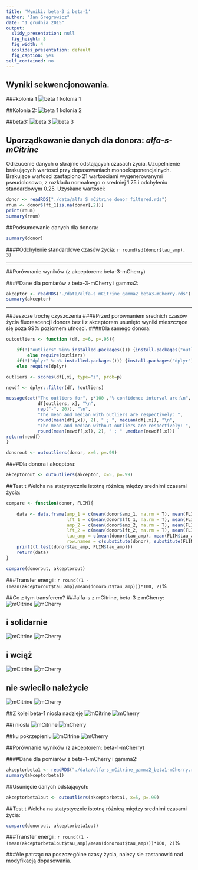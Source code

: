 ```yaml
---
title: 'Wyniki: beta-3 i beta-1'
author: "Jan Gregrowicz"
date: "1 grudnia 2015"
output:
  slidy_presentation: null
  fig_height: 3
  fig_width: 4
  ioslides_presentation: default
  fig_caption: yes
self_contained: no
---
```

## Wyniki sekwencjonowania.
###kolonia 1
![beta 1 kolonia 1](seqbeta1kol1.png)

##Kolonia 2:
![beta 1 kolonia 2](seqbeta1kol2.png)


##beta3:
![beta 3](seqbeta3nuc.png)
![beta 3](seqbeta3.jpg)


## Uporządkowanie danych dla donora: *alfa-s-mCitrine*

Odrzucenie danych o skrajnie odstających czasach życia. Uzupelnienie brakujących wartosci przy dopasowaniach monoeksponencjalnych. Brakujące wartosci zastapiono 21 wartosciami wygenerowanymi pseudolosowo, z rozkladu normalnego o sredniej 1.75 i odchyleniu standardowym 0.25. Uzyskane wartosci:

```r
donor <- readRDS("./data/alfa_S_mCitrine_donor_filtered.rds")
rnum <- donor$lft_1[is.na(donor[,2])]
print(rnum)
summary(rnum)
```

##Podsumowanie danych dla donora:
```r
summary(donor)
```

####Odchylenie standardowe czasów życia: `r round(sd(donor$tau_amp), 3)`

***
##Porównanie wyników (z akceptorem: beta-3-mCherry)

####Dane dla pomiarów z beta-3-mCherry i gamma2:
```r
akceptor <- readRDS("./data/alfa-s_mCitrine_gamma2_beta3-mCherry.rds")
summary(akceptor)
```
***

##Jeszcze trochę czyszczenia
####Przed porównaniem srednich czasów życia fluorescencji donora bez i z akceptorem usunięto wyniki mieszczące się poza 99% poziomem ufnosci. 
####Dla samego donora:

```r
outoutliers <- function (df, x=6, p=.95){

    if(!("outliers" %in% installed.packages())) {install.packages("outliers")}
        else require(outliers)
    if(!("dplyr" %in% installed.packages())) {install.packages("dplyr")}
    else require(dplyr)

outliers <- scores(df[,x], type="z", prob=p)

newdf <- dplyr::filter(df, !outliers)

message(cat("The outliers for", p*100 ,"% confidence interval are:\n", 
            df[outliers, x], "\n",
            rep("-", 20)), "\n", 
            "The mean and median with outliers are respectively: ", 
            round(mean(df[,x]), 2), " ; ", median(df[,x]), "\n",
            "The mean and median without outliers are respectively: ", 
            round(mean(newdf[,x]), 2), " ; " ,median(newdf[,x]))
return(newdf)
}

donorout <- outoutliers(donor, x=6, p=.99)
```

####Dla donora i akceptora:
```r
akceptorout <- outoutliers(akceptor, x=5, p=.99)
```

##Test t Welcha na statystycznie istotną różnicą między srednimi czasami życia:
```r
compare <- function(donor, FLIM){
    
    data <- data.frame(amp_1 = c(mean(donor$amp_1, na.rm = T), mean(FLIM$amp_1)), 
                       lft_1 = c(mean(donor$lft_1, na.rm = T), mean(FLIM$lft_1)), 
                       amp_2 = c(mean(donor$amp_2, na.rm = T), mean(FLIM$amp_2)), 
                       lft_2 = c(mean(donor$lft_2, na.rm = T), mean(FLIM$lft_2)),
                       tau_amp = c(mean(donor$tau_amp), mean(FLIM$tau_amp)),
                       row.names = c(substitute(donor), substitute(FLIM)))
    print((t.test(donor$tau_amp, FLIM$tau_amp)))
    return(data)
}

compare(donorout, akceptorout)
```

###Transfer energii: `r round((1 - (mean(akceptorout$tau_amp)/mean(donorout$tau_amp)))*100, 2)`%

##Co z tym transferem?
###alfa-s z mCitrine, beta-3 z mCherry:
![mCitrine](beta3_1_0.jpg)
![mCherry](beta3_1_1.jpg)

## i solidarnie
![mCitrine](beta3_2_0.jpg)
![mCherry](beta3_2_1.jpg)

## i wciąż
![mCitrine](beta3_3_0.jpg)
![mCherry](beta3_3_1.jpg)

## nie swiecilo należycie
![mCitrine](beta3_4_0.jpg)
![mCherry](beta3_4_1.jpg)

##Z kolei beta-1 niosla nadzieję
![mCitrine](beta1_1_0.jpg)
![mCherry](beta1_1_1.jpg)

##i niosla
![mCitrine](beta1_2_0.jpg)
![mCherry](beta1_2_1.jpg)

##ku pokrzepieniu
![mCitrine](beta1_3_0.jpg)
![mCherry](beta1_3_1.jpg)

##Porównanie wyników (z akceptorem: beta-1-mCherry)

####Dane dla pomiarów z beta-1-mCherry i gamma2:
```r
akceptorbeta1 <- readRDS("./data/alfa-s_mCitrine_gamma2_beta1-mCherry.rds")
summary(akceptorbeta1)
```

##Usunięcie danych odstających:
```r
akceptorbeta1out <- outoutliers(akceptorbeta1, x=5, p=.99)
```

##Test t Welcha na statystycznie istotną różnicą między srednimi czasami życia:
```r
compare(donorout, akceptorbeta1out)
```

###Transfer energii: `r round((1 - (mean(akceptorbeta1out$tau_amp)/mean(donorout$tau_amp)))*100, 2)`%

###Ale patrząc na poszczególne czasy życia, nalezy sie zastanowić nad modyfikacją dopasowania.